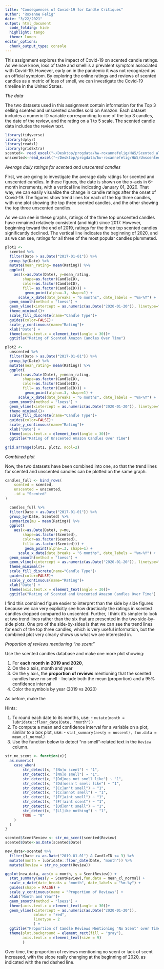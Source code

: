 ```yaml
---
title: "Consequences of Covid-19 for Candle Critiques"
author: "Roxanne Felig"
date: "3/22/2021"
output: html_document
  code_folding: hide
  highlight: tango
  theme: lumen
editor_options: 
  chunk_output_type: console
---
```


This assignment explores the impact of Covid-19 on scented candle ratings. As we now know, loss of taste and smell is a prevalent symptom associated with Covid-19. However, early on in the pandemic it was not recognized as an official symptom. By exploring the online ratings and reviews of scented candles as a metric of loss of smell, we can investigate the Covid-19 timeline in the United States.

_The data_

The two datasets used in this assignment contain information for the Top 3 selling scented and unscented candles sold on Amazon. Each dataset includes a numeric ID variable corresponding to one of the top 3 candles, the date of the review, and the rating on a 1 to 5 scale. The scented candle data includes the review text.

```r
library(tidyverse)
library(dplyr)
library(readxl)
library(gridExtra)
scented<- read_excel("~/Desktop/progdata/hw-roxannefelig/HW5/Scented_all.xlsx")
unscented<-read_excel("~/Desktop/progdata/hw-roxannefelig/HW5/Unscented_all.xlsx")
```

_Average daily ratings for scented and unscented candles_

First, we are going to investigate the average daily ratings for scented and unscented candles. In these figures, the date is shown on the x-axis in 6-month increments, with a vertical line indicating January 01, 2020. That way, we can easily visualize the change in candle ratings after the onset of Covid-19. The figures show trend lines for each of the top three candles, with one plot showing the top three scented candles, and the other showing the top three unscented candles.

As we can see in these graphs, ratings of the three top unscented candles have remained relatively consistent (and high) since 2017. However, beginning toward the end of 2019, ratings for the three top scented candles significantly declined. The vertical line indicates the beginning of 2020, and as we can see, ratings for all three of the most popular candles plummeted.

```r
plot1 <- 
  scented %>% 
  filter(Date > as.Date("2017-01-01")) %>% 
  group_by(Date) %>% 
  mutate(mean_rating= mean(Rating)) %>% 
  ggplot(
    aes(x=as.Date(Date), y=mean_rating,
        shape=as.factor(CandleID),
        color=as.factor(CandleID),
        fill= as.factor(CandleID))) + 
         geom_point(alpha=.3, shape=1) +
      scale_x_date(date_breaks = "6 months", date_labels = "%m-%Y") +
  geom_smooth(method = "loess") +
  geom_vline(xintercept = as.numeric(as.Date("2020-01-20")), linetype="dashed")+
  theme_minimal()+
  scale_fill_discrete(name="Candle Type")+
  guides(color=FALSE)+
  scale_y_continuous(name="Rating")+
  xlab("Date") + 
  theme(axis.text.x = element_text(angle = 30))+
  ggtitle("Rating of Scented Amazon Candles Over Time")

plot2 <-
  unscented %>% 
  filter(Date > as.Date("2017-01-01")) %>% 
  group_by(Date) %>% 
  mutate(mean_rating= mean(Rating)) %>% 
  ggplot(
    aes(x=as.Date(Date), y=mean_rating,
        shape=as.factor(CandleID),
        color=as.factor(CandleID),
        fill= as.factor(CandleID))) + 
         geom_point(alpha=.3, shape=1) +
      scale_x_date(date_breaks = "6 months", date_labels = "%m-%Y") +
  geom_smooth(method = "loess") +
  geom_vline(xintercept = as.numeric(as.Date("2020-01-20")), linetype="dashed")+
  theme_minimal()+
  scale_fill_discrete(name="Candle Type")+
  guides(color=FALSE)+
  scale_y_continuous(name="Rating")+
  xlab("Date") + 
  theme(axis.text.x = element_text(angle = 30))+
  ggtitle("Rating of Unscented Amazon Candles Over Time")

grid.arrange(plot1, plot2, ncol=2)

```


_Combined plot_

Now, the two datasets have been combined into one, so that the trend lines for scented and unscented candles can be plotted on the same graph. 

```r
candles_full <- bind_rows(
	scented = scented, 
	unscented = unscented, 
	.id = "Scented"
)
```

```r
  candles_full %>% 
  filter(Date > as.Date("2017-01-01")) %>% 
  group_by(Date, Scented) %>% 
  summarize(mu = mean(Rating)) %>% 
  ggplot(
    aes(x=as.Date(Date), y=mu,
        shape=as.factor(Scented),
        color=as.factor(Scented),
        fill= as.factor(Scented))) + 
         geom_point(alpha=.3, shape=1) +
      scale_x_date(date_breaks = "6 months", date_labels = "%m-%Y") +
  geom_smooth(method = "loess") +
  geom_vline(xintercept = as.numeric(as.Date("2020-01-20")), linetype="dashed")+
  theme_minimal()+
  scale_fill_discrete(name="Candle Type")+
  guides(color=FALSE)+
  scale_y_continuous(name="Rating")+
  xlab("Date") + 
  theme(axis.text.x = element_text(angle = 30))+
  ggtitle("Rating of Scented and Unscented Amazon Candles Over Time")
```

I find this combined figure easier to interpret than the side by side figures because we can very explicitly see how drastically the ratings in scented candles dropped compared to unscented. Further, I think it’s simpler to look at two trend lines rather than the six that are presented in the two side-by-side plots. One pro of the side-by-sides is that we can see the trend lines for each of the top three candles, which is very useful information, but the combined plot very clearly shows us what we are interested in. 


_Proportion of reviews mentioning "no scent"_

Use the scented candles database and make one more plot showing:

  1. For **each month in 2019 and 2020**, 
  2. On the x axis, month and year
  3. On the y axis, the **proportion of reviews** mentioning that the scented candles have no smell
    - Include both the mean (proportion) and a 95% confidence interval
  4. Color the symbols by year (2019 vs 2020)

As before, make the 

Hints:

  1. To round each date to its months, use:
    - `mutate(month = lubridate::floor_date(Date, "month"))`
  2. To compute a mean and confidence interval for a variable on a plot, similar to a box plot, use:
    - `stat_summary(aes(y = noscent), fun.data = mean_cl_normal)`
  3. Use the function below to detect "no smell"-related text in the `Review` column.

```r
str_no_scent <- function(x){
  as.numeric(
  	case_when(
  		str_detect(x, "[Nn]o scent") ~ "1", 
  		str_detect(x, "[Nn]o smell") ~ "1",
  		str_detect(x, "[Dd]oes not smell like") ~ "1",
  		str_detect(x, "[Dd]oesn't smell like") ~ "1",
  		str_detect(x, "[Cc]an't smell") ~ "1",
  		str_detect(x, "[Cc]annot smell") ~ "1",
  		str_detect(x, "[Ff]aint smell") ~ "1",
  		str_detect(x, "[Ff]aint scent") ~ "1",
  		str_detect(x, "[Dd]on't smell") ~ "1",
  		str_detect(x, "[Ll]ike nothing") ~ "1",
  		TRUE ~ "0"
  	)
  )
} 
```

```r

scented$ScentReview <- str_no_scent(scented$Review)
scented$Date<-as.Date(scented$Date)

new_data<-scented %>% 
  filter(Date >= as.Date("2019-01-01") & CandleID <= 3) %>% 
  mutate(month = lubridate::floor_date(Date, "month")) %>% 
  mutate(Review = str_no_scent(Review)) 

ggplot(new_data, aes(x = month, y = ScentReview)) +
  stat_summary(aes(y = ScentReview),fun.data = mean_cl_normal) +
  scale_x_date(date_breaks = "month", date_labels = "%m-%y") +
  guides(shape = FALSE) +
  scale_y_continuous(name = "Proportion of Reviews") +
  xlab("Month and Year")+
  geom_smooth(method = "loess") +
  theme(axis.text.x = element_text(angle = 30))+
  geom_vline(xintercept = as.numeric(as.Date("2020-01-20")),
             colour = "red",
             linetype = 2
             ) +
  ggtitle("Proportion of Candle Reviews Mentioning 'No Scent' over Time") +
  theme(plot.background = element_rect(fill = "gray"), 
        axis.text.x = element_text(size = 9)
        )

```

Over time, the proportion of reviews mentioning no scent or lack of scent increased, with the slope really changing at the beginning of 2020, as indicated with the red dashed line.
